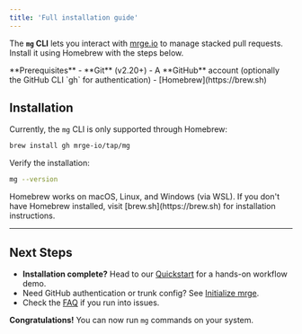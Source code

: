 ```yaml
---
title: 'Full installation guide'
---
```


The **`mg` CLI** lets you interact with [mrge.io](https://mrge.io) to manage stacked pull requests. Install it using Homebrew with the steps below.

<Note>
  **Prerequisites** - **Git** (v2.20+) - A **GitHub** account (optionally the
  GitHub CLI `gh` for authentication) - [Homebrew](https://brew.sh)
</Note>

## Installation

Currently, the `mg` CLI is only supported through Homebrew:

```bash
brew install gh mrge-io/tap/mg
```

Verify the installation:

```bash
mg --version
```

<Tip>
  Homebrew works on macOS, Linux, and Windows (via WSL). If you don't have
  Homebrew installed, visit [brew.sh](https://brew.sh) for installation
  instructions.
</Tip>

---

## Next Steps

- **Installation complete?** Head to our [Quickstart](/quickstart) for a hands-on workflow demo.
- Need GitHub authentication or trunk config? See [Initialize mrge](/how-to-guides/initialize-in-repo).
- Check the [FAQ](/faq-and-troubleshooting) if you run into issues.

**Congratulations!** You can now run `mg` commands on your system.
